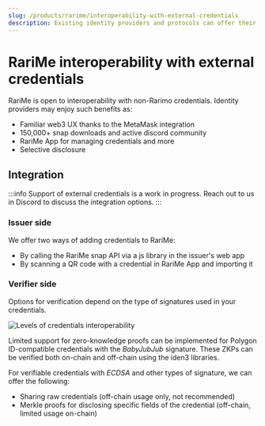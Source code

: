 ```yaml
---
slug: /products/rarime/interoperability-with-external-credentials
description: Existing identity providers and protocols can offer their credentials to RariMe users.
---
```


# RariMe interoperability with external credentials

RariMe is open to interoperability with non-Rarimo credentials. Identity providers may enjoy such benefits as:

- Familiar web3 UX thanks to the MetaMask integration
- <OutLink href="https://npm-stat.com/charts.html?package=%40rarimo%2Frarime">150,000+ snap downloads</OutLink> and active discord community
- RariMe App for managing credentials and more
- Selective disclosure

## Integration

:::info
Support of external credentials is a work in progress. Reach out to us in <OutLink href="https://discord.gg/cfrH3Fe7ke">Discord</OutLink> to discuss the integration options.
:::

### Issuer side

We offer two ways of adding credentials to RariMe:

- By calling the RariMe snap API via a js library in the issuer's web app
- By scanning a QR code with a credential in RariMe App and importing it

### Verifier side

Options for verification depend on the type of signatures used in your credentials.

![Levels of credentials interoperability](/img/rarime-levels-of-credentials-interoperability.png)

Limited support for zero-knowledge proofs can be implemented for Polygon ID-compatible credentials with the *BabyJubJub* signature.
These ZKPs can be verified both on-chain and off-chain using the iden3 libraries.

For verifiable credentials with *ECDSA* and other types of signature, we can offer the following:
- Sharing raw credentials (off-chain usage only, not recommended)
- Merkle proofs for disclosing specific fields of the credential (off-chain, limited usage on-chain)